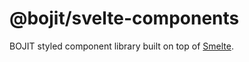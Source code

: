 
<Meta title="BOJIT/Introduction" />

# @bojit/svelte-components

BOJIT styled component library built on top of [Smelte](https://smeltejs.com).
